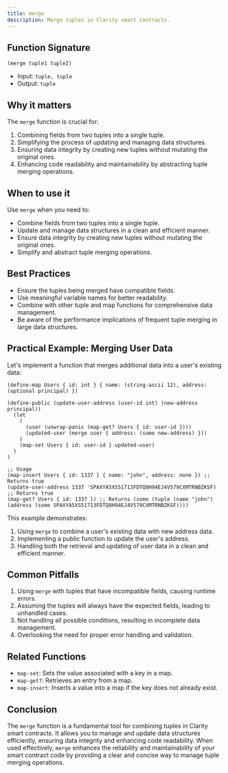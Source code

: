 ```yaml
---
title: merge
description: Merge tuples in Clarity smart contracts.
---
```


## Function Signature

```clarity
(merge tuple1 tuple2)
```

- Input: `tuple, tuple`
- Output: `tuple`

## Why it matters

The `merge` function is crucial for:

1. Combining fields from two tuples into a single tuple.
2. Simplifying the process of updating and managing data structures.
3. Ensuring data integrity by creating new tuples without mutating the original ones.
4. Enhancing code readability and maintainability by abstracting tuple merging operations.

## When to use it

Use `merge` when you need to:

- Combine fields from two tuples into a single tuple.
- Update and manage data structures in a clean and efficient manner.
- Ensure data integrity by creating new tuples without mutating the original ones.
- Simplify and abstract tuple merging operations.

## Best Practices

- Ensure the tuples being merged have compatible fields.
- Use meaningful variable names for better readability.
- Combine with other tuple and map functions for comprehensive data management.
- Be aware of the performance implications of frequent tuple merging in large data structures.

## Practical Example: Merging User Data

Let's implement a function that merges additional data into a user's existing data:

```clarity
(define-map Users { id: int } { name: (string-ascii 12), address: (optional principal) })

(define-public (update-user-address (user-id int) (new-address principal))
  (let
    (
      (user (unwrap-panic (map-get? Users { id: user-id })))
      (updated-user (merge user { address: (some new-address) }))
    )
    (map-set Users { id: user-id } updated-user)
  )
)

;; Usage
(map-insert Users { id: 1337 } { name: "john", address: none }) ;; Returns true
(update-user-address 1337 'SPAXYA5XS51713FDTQ8H94EJ4V579CXMTRNBZKSF) ;; Returns true
(map-get? Users { id: 1337 }) ;; Returns (some (tuple (name "john") (address (some SPAXYA5XS51713FDTQ8H94EJ4V579CXMTRNBZKSF))))
```

This example demonstrates:
1. Using `merge` to combine a user's existing data with new address data.
2. Implementing a public function to update the user's address.
3. Handling both the retrieval and updating of user data in a clean and efficient manner.

## Common Pitfalls

1. Using `merge` with tuples that have incompatible fields, causing runtime errors.
2. Assuming the tuples will always have the expected fields, leading to unhandled cases.
3. Not handling all possible conditions, resulting in incomplete data management.
4. Overlooking the need for proper error handling and validation.

## Related Functions

- `map-set`: Sets the value associated with a key in a map.
- `map-get?`: Retrieves an entry from a map.
- `map-insert`: Inserts a value into a map if the key does not already exist.

## Conclusion

The `merge` function is a fundamental tool for combining tuples in Clarity smart contracts. It allows you to manage and update data structures efficiently, ensuring data integrity and enhancing code readability. When used effectively, `merge` enhances the reliability and maintainability of your smart contract code by providing a clear and concise way to manage tuple merging operations.
